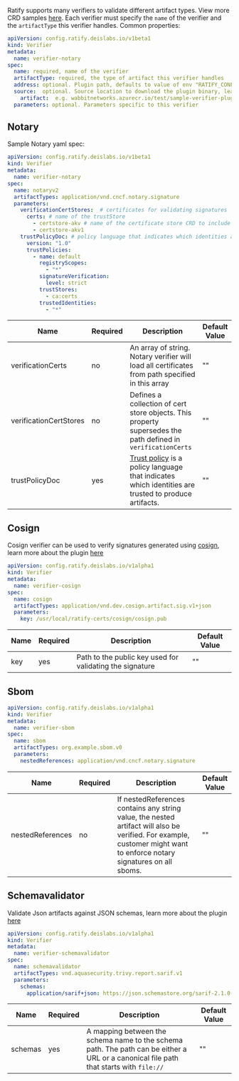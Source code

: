Ratify supports many verifiers to validate different artifact types. View more CRD samples [here](https://github.com/deislabs/ratify/tree/main/config/samples). Each verifier must specify the `name` of the verifier and the `artifactType` this verifier handles. Common properties:

```yml
apiVersion: config.ratify.deislabs.io/v1beta1
kind: Verifier
metadata:
  name: verifier-notary
spec:
  name: required, name of the verifier
  artifactType: required, the type of artifact this verifier handles
  address: optional. Plugin path, defaults to value of env "RATIFY_CONFIG" or "~/.ratify/plugins"
  source:  optional. Source location to download the plugin binary, learn more at docs/reference/dynamic-plugins.md
    artifact:  e.g. wabbitnetworks.azurecr.io/test/sample-verifier-plugin:v1
  parameters: optional. Parameters specific to this verifier
```
 

## Notary

Sample Notary yaml spec:
```yml
apiVersion: config.ratify.deislabs.io/v1beta1
kind: Verifier
metadata:
  name: verifier-notary
spec:
  name: notaryv2
  artifactTypes: application/vnd.cncf.notary.signature
  parameters:
    verificationCertStores:  # certificates for validating signatures
      certs: # name of the trustStore
        - certstore-akv # name of the certificate store CRD to include in this trustStore
        - certstore-akv1 
    trustPolicyDoc: # policy language that indicates which identities are trusted to produce artifacts
      version: "1.0"
      trustPolicies:
        - name: default
          registryScopes:
            - "*"
          signatureVerification:
            level: strict
          trustStores:
            - ca:certs
          trustedIdentities:
            - "*"
```

| Name        | Required | Description | Default Value |
| ----------- | -------- | ----------- | ------------- | 
| verificationCerts      | no    |      An array of string. Notary verifier will load all certificates from path specified in this array        |   ""            |
| verificationCertStores      | no    |    Defines a collection of cert store objects. This property supersedes the path defined in `verificationCerts`      |       ""        |
| trustPolicyDoc   | yes     |   [Trust policy](https://github.com/notaryproject/notaryproject/blob/main/specs/trust-store-trust-policy.md) is a policy language that indicates which identities are trusted to produce artifacts.          |     ""    |

## Cosign
Cosign verifier can be used to verify signatures generated using [cosign](https://github.com/sigstore/cosign/), learn more about the plugin [here](https://github.com/deislabs/ratify/blob/main/plugins/verifier/cosign/README.md)
```yml
apiVersion: config.ratify.deislabs.io/v1alpha1
kind: Verifier
metadata:
  name: verifier-cosign
spec:
  name: cosign
  artifactTypes: application/vnd.dev.cosign.artifact.sig.v1+json
  parameters:
    key: /usr/local/ratify-certs/cosign/cosign.pub
```
| Name        | Required | Description | Default Value |
| ----------- | -------- | ----------- | ------------- | 
| key      | yes    |     Path to the public key used for validating the signature    |   ""            |

## Sbom
```yml
apiVersion: config.ratify.deislabs.io/v1alpha1
kind: Verifier
metadata:
  name: verifier-sbom
spec:
  name: sbom
  artifactTypes: org.example.sbom.v0
  parameters: 
    nestedReferences: application/vnd.cncf.notary.signature
```
| Name        | Required | Description | Default Value |
| ----------- | -------- | ----------- | ------------- | 
| nestedReferences      | no    | If nestedReferences contains any string value, the nested artifact will also be verified. For example, customer might want to enforce notary signatures on all sboms.|   ""            |

## Schemavalidator

Validate Json artifacts against JSON schemas, learn more about the plugin [here](https://github.com/deislabs/ratify/blob/main/plugins/verifier/schemavalidator/README.md)

```yml
apiVersion: config.ratify.deislabs.io/v1alpha1
kind: Verifier
metadata:
  name: verifier-schemavalidator
spec:
  name: schemavalidator
  artifactTypes: vnd.aquasecurity.trivy.report.sarif.v1
  parameters: 
    schemas:
      application/sarif+json: https://json.schemastore.org/sarif-2.1.0-rtm.5.json
```
| Name        | Required | Description | Default Value |
| ----------- | -------- | ----------- | ------------- | 
| schemas      | yes    |     A mapping between the schema name to the schema path. The path can be either a URL or a canonical file path that starts with `file://` |   ""            |
